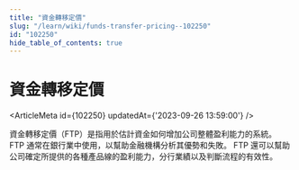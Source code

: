 ```yaml
---
title: "資金轉移定價"
slug: "/learn/wiki/funds-transfer-pricing--102250"
id: "102250"
hide_table_of_contents: true
---
```



# 資金轉移定價

<ArticleMeta id={102250} updatedAt={'2023-09-26 13:59:00'} />
<div className='border-solid border-b border-t-0 my-4 border-[var(--ifm-color-gray-300)]' />

資金轉移定價（FTP）是指用於估計資金如何增加公司整體盈利能力的系統。 FTP 通常在銀行業中使用，以幫助金融機構分析其優勢和失敗。 FTP 還可以幫助公司確定所提供的各種產品線的盈利能力，分行業績以及判斷流程的有效性。
